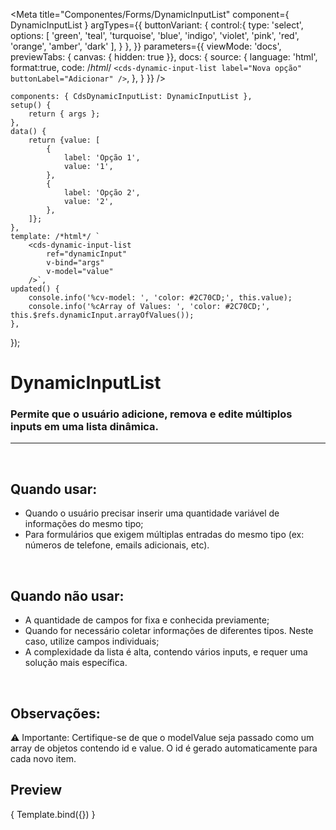 
<Meta
	title="Componentes/Forms/DynamicInputList"
	component={ DynamicInputList }
	argTypes={{
		buttonVariant: {
			control:{
				type: 'select',
				options: [
					'green',
					'teal',
					'turquoise',
					'blue',
					'indigo',
					'violet',
					'pink',
					'red',
					'orange',
					'amber',
					'dark'
				],
			}
		},
	}}
	parameters={{
		viewMode: 'docs',
		previewTabs: { canvas: { hidden: true }},
		docs: {
			source: {
				language: 'html',
				format:true,
				code: /*html*/ 
`<cds-dynamic-input-list
	label="Nova opção"
	buttonLabel="Adicionar"
/>`,
			},
		}
	}}
/>

	components: { CdsDynamicInputList: DynamicInputList },
	setup() {
		return { args };
	},
	data() {
		return {value: [
			{
				label: 'Opção 1',
				value: '1',
			},
			{
				label: 'Opção 2',
				value: '2',
			},
		]};
	},
	template: /*html*/ `
		<cds-dynamic-input-list
			ref="dynamicInput"
			v-bind="args"
			v-model="value"
		/>`,
	updated() {
		console.info('%cv-model: ', 'color: #2C70CD;', this.value);
		console.info('%cArray of Values: ', 'color: #2C70CD;', this.$refs.dynamicInput.arrayOfValues());
	},
});


# DynamicInputList

### Permite que o usuário adicione, remova e edite múltiplos inputs em uma lista dinâmica.
---
<br />

## Quando usar:
- Quando o usuário precisar inserir uma quantidade variável de informações do mesmo tipo;
- Para formulários que exigem múltiplas entradas do mesmo tipo (ex: números de telefone, emails adicionais, etc).

<br />

## Quando não usar:
- A quantidade de campos for fixa e conhecida previamente;
- Quando for necessário coletar informações de diferentes tipos. Neste caso, utilize campos individuais;
- A complexidade da lista é alta, contendo vários inputs, e requer uma solução mais específica.

<br />

## Observações:
⚠️ Importante: Certifique-se de que o modelValue seja passado como um array de objetos contendo id e value. O id é gerado automaticamente para cada novo item.

## Preview

<Canvas>
	<Story
		name="DynamicInputList"
		args={{
			label: 'Adicione opções',
            inputLabel: 'Nova opção',
			buttonVariant: 'dark',
			buttonText: 'Adicionar',
		}}
	>
		{ Template.bind({}) }
	</Story>
</Canvas>

<ArgsTable story="DynamicInputList" />
